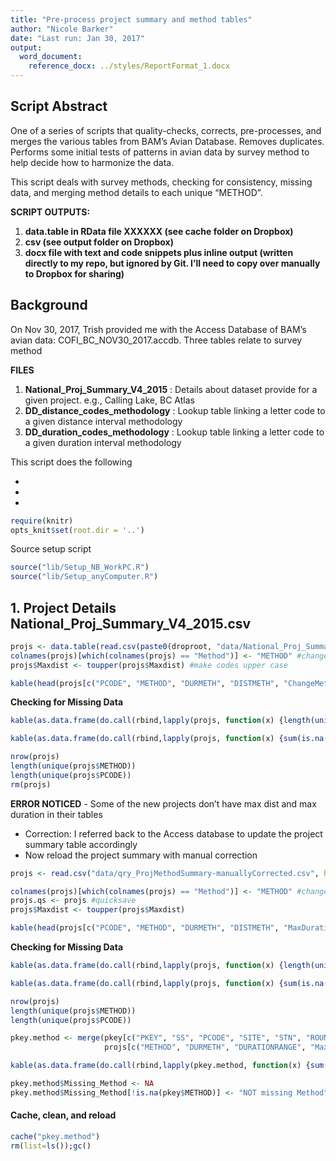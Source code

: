 ```yaml
---
title: "Pre-process project summary and method tables"
author: "Nicole Barker"
date: "Last run: Jan 30, 2017"
output: 
  word_document:
    reference_docx: ../styles/ReportFormat_1.docx
---
```

## Script Abstract

One of a series of scripts that quality-checks, corrects,  pre-processes, and merges the various tables from BAM's Avian Database. Removes duplicates. Performs some initial tests of patterns in avian data by survey method to help decide how to harmonize the data. 

This script deals with survey methods, checking for consistency, missing data, and merging method details to each unique "METHOD".

**SCRIPT OUTPUTS:**

1. **data.table in RData file XXXXXX (see cache folder on Dropbox)**
2. **csv  (see output folder on Dropbox)**
3. **docx file with text and code snippets plus inline output (written directly to my repo, but ignored by Git. I'll need to copy over manually to Dropbox for sharing)**

## Background
On Nov 30, 2017, Trish provided me with the Access Database of BAM's avian data: COFI_BC_NOV30_2017.accdb. Three tables relate to survey method

**FILES**

1. **National_Proj_Summary_V4_2015** : Details about dataset provide for a given project. e.g., Calling Lake, BC Atlas
2. **DD_distance_codes_methodology** : Lookup table linking a letter code to a given distance interval methodology
3. **DD_duration_codes_methodology** : Lookup table linking a letter code to a given duration interval methodology

This script does the following

* 
* 
* 


``` r
require(knitr)
opts_knit$set(root.dir = '..')
```

Source setup script
``` r
source("lib/Setup_NB_WorkPC.R")
source("lib/Setup_anyComputer.R")
```

## 1. Project Details National_Proj_Summary_V4_2015.csv

```r
projs <- data.table(read.csv(paste0(droproot, "data/National_Proj_Summary_V4_2015.csv"), header=T))
colnames(projs)[which(colnames(projs) == "Method")] <- "METHOD" #change colname
projs$Maxdist <- toupper(projs$Maxdist) #make codes upper case

kable(head(projs[c("PCODE", "METHOD", "DURMETH", "DISTMETH", "ChangeMethod", "MaxDuration", "Maxdist")]), row.names=F)
```

**Checking for Missing Data**

``` r
kable(as.data.frame(do.call(rbind,lapply(projs, function(x) {length(unique(x))}))), caption="Number unique values per column")

kable(as.data.frame(do.call(rbind,lapply(projs, function(x) {sum(is.na(x))}))), caption="Number of missing values per column")

nrow(projs)
length(unique(projs$METHOD))
length(unique(projs$PCODE))
rm(projs)
```

**ERROR NOTICED** - Some of the new projects don't have max dist and max duration in their tables

* Correction: I referred back to the Access database to update the project summary table accordingly
* Now reload the project summary with manual correction

``` r
projs <- read.csv("data/qry_ProjMethodSummary-manuallyCorrected.csv", header=T)

colnames(projs)[which(colnames(projs) == "Method")] <- "METHOD" #change colname
projs.qs <- projs #quicksave
projs$Maxdist <- toupper(projs$Maxdist)

kable(head(projs[c("PCODE", "METHOD", "DURMETH", "DISTMETH", "MaxDuration", "Maxdist")]), row.names=F)
```

**Checking for Missing Data**

``` r
kable(as.data.frame(do.call(rbind,lapply(projs, function(x) {length(unique(x))}))), caption="Number unique values per column")

kable(as.data.frame(do.call(rbind,lapply(projs, function(x) {sum(is.na(x))}))), caption="Number of missing values per column")

nrow(projs)
length(unique(projs$METHOD))
length(unique(projs$PCODE))
```

``` r
pkey.method <- merge(pkey[c("PKEY", "SS", "PCODE", "SITE", "STN", "ROUND", "YYYY", "MM", "DD", "HR", "MIN","METHOD", "obs", colnames(pkey)[grep("Missing", colnames(pkey))])], 
                     projs[c("METHOD", "DURMETH", "DURATIONRANGE", "MaxDuration", "DISTMETH", "DISTANCERANGE", "Maxdist")], by="METHOD", all.x=T) # keep all METHODs in the PKEY table, but discard any that are just in the methods table. 

kable(as.data.frame(do.call(rbind,lapply(pkey.method, function(x) {sum(is.na(x))}))), caption="Number of missing values per column")

pkey.method$Missing_Method <- NA
pkey.method$Missing_Method[!is.na(pkey$METHOD)] <- "NOT missing Method"

```

#### Cache, clean, and reload

``` r
cache("pkey.method")
rm(list=ls());gc()
```


